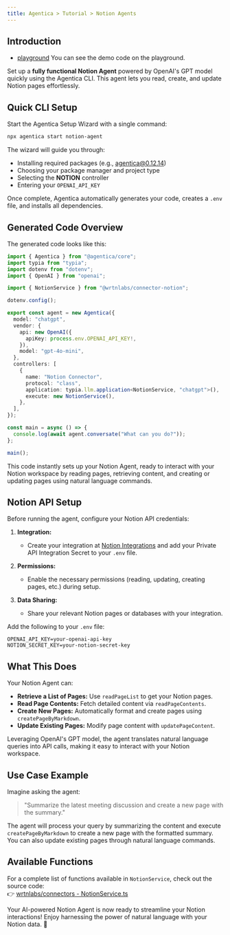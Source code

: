 ```yaml
---
title: Agentica > Tutorial > Notion Agents
---
```


## Introduction

- [playground](https://stackblitz.com/~/github.com/wrtnlabs/agentica-tutorial-notion?file=README.md) You can see the demo code on the playground.

Set up a **fully functional Notion Agent** powered by OpenAI's GPT model quickly using the Agentica CLI. This agent lets you read, create, and update Notion pages effortlessly.

## Quick CLI Setup

Start the Agentica Setup Wizard with a single command:

```bash
npx agentica start notion-agent
```

The wizard will guide you through:

- Installing required packages (e.g., agentica@0.12.14)
- Choosing your package manager and project type
- Selecting the **NOTION** controller
- Entering your `OPENAI_API_KEY`

Once complete, Agentica automatically generates your code, creates a `.env` file, and installs all dependencies.

## Generated Code Overview

The generated code looks like this:

```typescript
import { Agentica } from "@agentica/core";
import typia from "typia";
import dotenv from "dotenv";
import { OpenAI } from "openai";

import { NotionService } from "@wrtnlabs/connector-notion";

dotenv.config();

export const agent = new Agentica({
  model: "chatgpt",
  vendor: {
    api: new OpenAI({
      apiKey: process.env.OPENAI_API_KEY!,
    }),
    model: "gpt-4o-mini",
  },
  controllers: [
    {
      name: "Notion Connector",
      protocol: "class",
      application: typia.llm.application<NotionService, "chatgpt">(),
      execute: new NotionService(),
    },
  ],
});

const main = async () => {
  console.log(await agent.conversate("What can you do?"));
};

main();
```

This code instantly sets up your Notion Agent, ready to interact with your Notion workspace by reading pages, retrieving content, and creating or updating pages using natural language commands.

## Notion API Setup

Before running the agent, configure your Notion API credentials:

1. **Integration:**

   - Create your integration at [Notion Integrations](https://www.notion.so/profile/integrations) and add your Private API Integration Secret to your `.env` file.

2. **Permissions:**

   - Enable the necessary permissions (reading, updating, creating pages, etc.) during setup.

3. **Data Sharing:**
   - Share your relevant Notion pages or databases with your integration.

Add the following to your `.env` file:

```env
OPENAI_API_KEY=your-openai-api-key
NOTION_SECRET_KEY=your-notion-secret-key
```

## What This Does

Your Notion Agent can:

- **Retrieve a List of Pages:** Use `readPageList` to get your Notion pages.
- **Read Page Contents:** Fetch detailed content via `readPageContents`.
- **Create New Pages:** Automatically format and create pages using `createPageByMarkdown`.
- **Update Existing Pages:** Modify page content with `updatePageContent`.

Leveraging OpenAI's GPT model, the agent translates natural language queries into API calls, making it easy to interact with your Notion workspace.

## Use Case Example

Imagine asking the agent:

> "Summarize the latest meeting discussion and create a new page with the summary."

The agent will process your query by summarizing the content and execute `createPageByMarkdown` to create a new page with the formatted summary. You can also update existing pages through natural language commands.

## Available Functions

For a complete list of functions available in `NotionService`, check out the source code:  
👉 [wrtnlabs/connectors - NotionService.ts](https://github.com/wrtnlabs/connectors/blob/main/packages/notion/src/notion/NotionService.ts)

Your AI-powered Notion Agent is now ready to streamline your Notion interactions! Enjoy harnessing the power of natural language with your Notion data. 🚀
